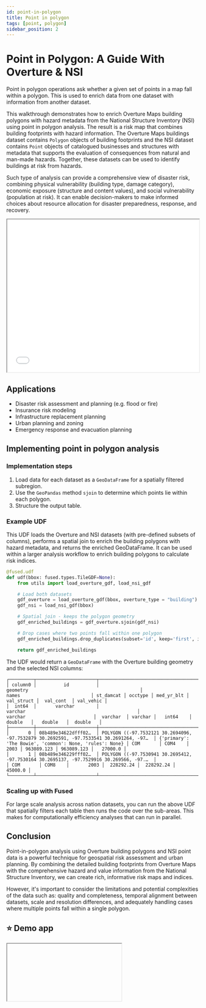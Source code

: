 ```yaml
---
id: point-in-polygon
title: Point in polygon
tags: [point, polygon]
sidebar_position: 2
---
```


# Point in Polygon: A Guide With Overture & NSI

Point in polygon operations ask whether a given set of points in a map fall within a polygon. This is used to enrich data from one dataset with information from another dataset.

This walkthrough demonstrates how to enrich Overture Maps building polygons with hazard metadata from the National Structure Inventory (NSI) using point in polygon analysis. The result is a risk map that combines building footprints with hazard information. The Overture Maps buildings dataset contains `Polygon` objects of building footprints and the NSI dataset contains `Point` objects of catalogued businesses and structures with metadata that supports the evaluation of consequences from natural and man-made hazards. Together, these datasets can be used to identify buildings at risk from hazards.

Such type of analysis can provide a comprehensive view of disaster risk, combining physical vulnerability (building type, damage category), economic exposure (structure and content values), and social vulnerability (population at risk). It can enable decision-makers to make informed choices about resource allocation for disaster preparedness, response, and recovery. 

<iframe src="/img/deckgl_vector_zstats.html"  height="400px" width="100%" scrolling="no"></iframe>

## Applications

- Disaster risk assessment and planning (e.g. flood or fire)
- Insurance risk modeling 
- Infrastructure replacement planning 
- Urban planning and zoning
- Emergency response and evacuation planning

## Implementing point in polygon analysis

### Implementation steps

1. Load data for each dataset as a `GeoDataFrame` for a spatially filtered subregion. 
2. Use the `GeoPandas` method `sjoin` to determine which points lie within each polygon.
3. Structure the output table.


### Example UDF


This UDF loads the Overture and NSI datasets (with pre-defined subsets of columns), performs a spatial join to enrich the building polygons with hazard metadata, and returns the enriched GeoDataFrame. It can be used within a larger analysis workflow to enrich building polygons to calculate risk indices. 

```python
@fused.udf
def udf(bbox: fused.types.TileGDF=None):
    from utils import load_overture_gdf, load_nsi_gdf

    # Load both datasets
    gdf_overture = load_overture_gdf(bbox, overture_type = "building")
    gdf_nsi = load_nsi_gdf(bbox)

    # Spatial join - keeps the polygon geometry
    gdf_enriched_buildings = gdf_overture.sjoin(gdf_nsi)

    # Drop cases where two points fall within one polygon
    gdf_enriched_buildings.drop_duplicates(subset='id', keep='first', inplace=True, ignore_index=True)

    return gdf_enriched_buildings
```

The UDF would return a `GeoDataFrame` with the Overture building geometry and the selected NSI columns:

```text
┌─────────┬──────────────────────┬─────────────────────────────────────────────────────────────────────────────────────────┬─────────────────────────────────────────────────────────┬───────────┬─────────┬────────────┬────────────┬────────────┬───────────┐
│ column0 │          id          │                                        geometry                                         │                          names                          │ st_damcat │ occtype │ med_yr_blt │ val_struct │  val_cont  │ val_vehic │
│  int64  │       varchar        │                                         varchar                                         │                         varchar                         │  varchar  │ varchar │   int64    │   double   │   double   │  double   │
├─────────┼──────────────────────┼─────────────────────────────────────────────────────────────────────────────────────────┼─────────────────────────────────────────────────────────┼───────────┼─────────┼────────────┼────────────┼────────────┼───────────┤
│       0 │ 08b489e34622dfff02…  │ POLYGON ((-97.7532121 30.2694096, -97.7532879 30.2692591, -97.7533541 30.2691264, -97…  │ {'primary': 'The Bowie', 'common': None, 'rules': None} │ COM       │ COM4    │       2003 │ 963089.123 │ 963089.123 │   27000.0 │
│       1 │ 08b489e346229fff02…  │ POLYGON ((-97.7530941 30.2695412, -97.7530164 30.2695137, -97.7529916 30.269566, -97.…  │                                                         │ COM       │ COM8    │       2003 │  228292.24 │  228292.24 │   45000.0 │
└─────────┴──────────────────────┴─────────────────────────────────────────────────────────────────────────────────────────┴─────────────────────────────────────────────────────────┴───────────┴─────────┴────────────┴────────────┴────────────┴───────────┘

```


### Scaling up with Fused 

For large scale analysis across nation datasets, you can run the above UDF that spatially filters each table then runs the code over the sub-areas. This makes for computationally efficiency analyses that can run in parallel.


## Conclusion

Point-in-polygon analysis using Overture building polygons and NSI point data is a powerful technique for geospatial risk assessment and urban planning. By combining the detailed building footprints from Overture Maps with the comprehensive hazard and value information from the National Structure Inventory, we can create rich, informative risk maps and indices.

However, it's important to consider the limitations and potential complexities of the data such as: quality and completeness, temporal alignment between datasets, scale and resolution differences, and adequately handling cases where multiple points fall within a single polygon.

## ⭐ Demo app




<Iframe url="https://staging.fused.io/workbench#app/s/aH4sIAAAAAAAAA9VXbW%2FbNhD%2BK4Qy1A2mWLJjx7FRt8A6FCiwdQVSFBjiwKDIs8WGIlWSsqMY%2Fu87SvJr0ibDug%2BVkJg88p57J0%2BrgGkOwSgQWa6NI7PCAp%2FSPJ%2BohpKXHNgtoZbk%2FHZLtc4AzaRwfsG6iZoo69opUA7m5ST4qIVyRCjyUctyrtWI%2FLUA4woD5Ffy4er9JDhtWJZGOECO6lUV35lQZ3nNR6iisrTCksIKNd%2BhJIWQ3FOajRZ3co%2BMBC%2BaU0cJslGcL8HMCkkcsFSJrwWQmTZkDtrm1AkqiRHW22fB2gyQ1yMVJqGK5JIqhVLa5LeSMJ0lws%2BIS4FwcFRI4DtNZlq73KBwS2ZGZztd%2F6S5JUvh0ooRYXIDKSgrFkBSek8Nr0QuqETdhELtMlQMja9gPM%2BHao6qXjlTsAr0vVqgrtqUIVkiKCrLMCIO0BqWhjuYBdT2ZV4JL0YoLhjYNvq%2FcjoGQqp5SCR1ZEzI2eC8Pbwc9ELSi9uD3nnHx8m%2FJ%2BRtLQCR%2FHwhYDl16ALkwjhawSGhps1SzJZE32FIP%2BOOOhDe4a7yFjK%2FqWTusXCxED5tqpQQM7JFHk0UwccPp4WRKGgSrO7X0eoO%2F8q1TxiQdrPtLizDe9wzvOgNQ9Lpnncuwk7%2FAcTsAcZEOWrm4KYZOPTeoT0WJDBXGVQhTYKrikLqzaNJENYL160MK6c000S6VkhaGM6prcK1mTGttuMFpIK1bpD3uBD%2B1gWphQL36ORAuWo3GjLF9PHGtFLncjuKouVy2a6Kty10ZMFg8kWLToQhk05kcGZTaoBH7PJiMOwNYzpgnfO4M7iE7uCyQ3v9WS8ext34kg0Txi%2FxHfQH3f55l%2FXY%2BZD1eDzs9HoXg8gUKvLetNFq49T1G%2B7KHKa6cGgXw6QcY3V9sVq9MIDJqqY6%2BYL08ZzPvN4vDiwarw6m61Ztn95Uz89o5Eb551lauJ%2FOSFB8asAW0j1p4u6VtARjx9c3TZ0%2FfmpcpXpJEJ%2FU%2BHhYNPVds7fxbsLVl3gZtf%2FwlKYu69r8hIZU1G1Z%2BsefQePG1Xtkr6cUCrAwJVp63e33Q1L%2Fw%2FMjjuObvc1YyvoW%2BPiTKeAxjKXgLh134r21XLBbmkg45oE7PBb441hY%2BIvqsB%2B3cqNzTCOBZ7V1FG%2BViHTj1tH%2BmZCy0X8SXB%2BzRN6KOA7Jsxduto47PX0qSJub78eGqCmdp%2BO0CdO%2Fj1L3O0HarXjXItQ7ilfMs31S9zY%2Fzh14XP6%2FGdv7Dwl78p2U3V1%2FVd76p%2FWA9ZvZu%2BN%2BLFOfu3qYzJsXo1f3tFOGJ6lrouGj8zsS94KDvQoCleiPSYBjjDKezhXBRvU84tTcni2GB7HDHtG3ldOqjfFFBWMP7ruhKz%2Fbk1AniRMOvTvGQXi0pNW8WcMO7XDtXuts3OkdUXPhGOZ3f498ujd2WuMdkuN1szrkw0RMXSYnwQhHr5LXuz7zs%2B9KR6%2Bi5DX5ZbVz7frA5AOgykMe6VjGwa6Estu50YXib338a8nWAcgEBX4LvWFmO5Zlim2T7%2BIe2bjeUdd7eM09VP80%2BdH0YSdYNVNOM0adn%2Bw6Oj%2FDq9Bfa6Ufb3s4P9GM%2BWtzQ689VIP5c9sDB2Fg4GshDPhPDBuMrgOEy7Ehp7ZZA%2Bv88I4aQ0sclNRI%2FKlzFQcio3MQGkfY1%2BdSOykSnGy%2FxM4og%2BAG99l3hZRX%2BDkAKhjN%2FPG1%2Fgfb7B2H5w0AAA%3D%3D"/>

